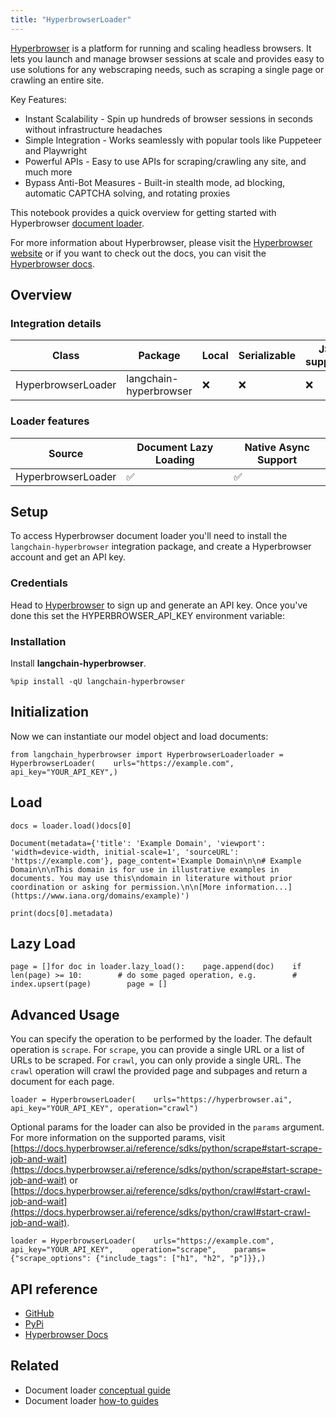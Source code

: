 ```yaml
---
title: "HyperbrowserLoader"
---
```


[Hyperbrowser](https://hyperbrowser.ai) is a platform for running and scaling headless browsers. It lets you launch and manage browser sessions at scale and provides easy to use solutions for any webscraping needs, such as scraping a single page or crawling an entire site.

Key Features:

* Instant Scalability - Spin up hundreds of browser sessions in seconds without infrastructure headaches
* Simple Integration - Works seamlessly with popular tools like Puppeteer and Playwright
* Powerful APIs - Easy to use APIs for scraping/crawling any site, and much more
* Bypass Anti-Bot Measures - Built-in stealth mode, ad blocking, automatic CAPTCHA solving, and rotating proxies

This notebook provides a quick overview for getting started with Hyperbrowser [document loader](https://python.langchain.com/oss/concepts/#document-loaders).

For more information about Hyperbrowser, please visit the [Hyperbrowser website](https://hyperbrowser.ai) or if you want to check out the docs, you can visit the [Hyperbrowser docs](https://docs.hyperbrowser.ai).

## Overview

### Integration details

| Class              | Package                | Local | Serializable | JS support |
| ------------------ | ---------------------- | ----- | ------------ | ---------- |
| HyperbrowserLoader | langchain-hyperbrowser | ❌     | ❌            | ❌          |

### Loader features

| Source             | Document Lazy Loading | Native Async Support |
| ------------------ | --------------------- | -------------------- |
| HyperbrowserLoader | ✅                     | ✅                    |

## Setup

To access Hyperbrowser document loader you'll need to install the `langchain-hyperbrowser` integration package, and create a Hyperbrowser account and get an API key.

### Credentials

Head to [Hyperbrowser](https://app.hyperbrowser.ai/) to sign up and generate an API key. Once you've done this set the HYPERBROWSER\_API\_KEY environment variable:

### Installation

Install **langchain-hyperbrowser**.

```
%pip install -qU langchain-hyperbrowser
```

## Initialization

Now we can instantiate our model object and load documents:

```
from langchain_hyperbrowser import HyperbrowserLoaderloader = HyperbrowserLoader(    urls="https://example.com",    api_key="YOUR_API_KEY",)
```

## Load

```
docs = loader.load()docs[0]
```

```
Document(metadata={'title': 'Example Domain', 'viewport': 'width=device-width, initial-scale=1', 'sourceURL': 'https://example.com'}, page_content='Example Domain\n\n# Example Domain\n\nThis domain is for use in illustrative examples in documents. You may use this\ndomain in literature without prior coordination or asking for permission.\n\n[More information...](https://www.iana.org/domains/example)')
```

```
print(docs[0].metadata)
```

## Lazy Load

```
page = []for doc in loader.lazy_load():    page.append(doc)    if len(page) >= 10:        # do some paged operation, e.g.        # index.upsert(page)        page = []
```

## Advanced Usage

You can specify the operation to be performed by the loader. The default operation is `scrape`. For `scrape`, you can provide a single URL or a list of URLs to be scraped. For `crawl`, you can only provide a single URL. The `crawl` operation will crawl the provided page and subpages and return a document for each page.

```
loader = HyperbrowserLoader(    urls="https://hyperbrowser.ai", api_key="YOUR_API_KEY", operation="crawl")
```

Optional params for the loader can also be provided in the `params` argument. For more information on the supported params, visit [https://docs.hyperbrowser.ai/reference/sdks/python/scrape#start-scrape-job-and-wait](https://docs.hyperbrowser.ai/reference/sdks/python/scrape#start-scrape-job-and-wait) or [https://docs.hyperbrowser.ai/reference/sdks/python/crawl#start-crawl-job-and-wait](https://docs.hyperbrowser.ai/reference/sdks/python/crawl#start-crawl-job-and-wait).

```
loader = HyperbrowserLoader(    urls="https://example.com",    api_key="YOUR_API_KEY",    operation="scrape",    params={"scrape_options": {"include_tags": ["h1", "h2", "p"]}},)
```

## API reference

* [GitHub](https://github.com/hyperbrowserai/langchain-hyperbrowser/)
* [PyPi](https://pypi.org/project/langchain-hyperbrowser/)
* [Hyperbrowser Docs](https://docs.hyperbrowser.ai/)

## Related

* Document loader [conceptual guide](/oss/concepts/document_loaders)
* Document loader [how-to guides](/oss/how_to/#document-loaders)
